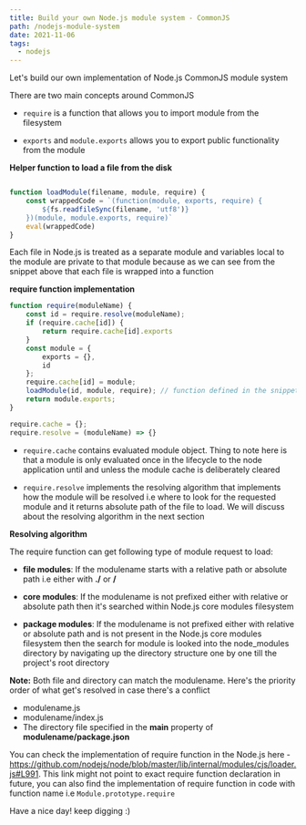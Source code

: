 ```yaml
---
title: Build your own Node.js module system - CommonJS
path: /nodejs-module-system
date: 2021-11-06
tags:
  - nodejs
---
```


Let's build our own implementation of Node.js CommonJS module system

There are two main concepts around CommonJS

- `require` is a function that allows you to import module from the filesystem

- `exports` and `module.exports` allows you to export public functionality from the module

__Helper function to load a file from the disk__

```js

function loadModule(filename, module, require) {
    const wrappedCode = `(function(module, exports, require) {
        ${fs.readfileSync(filename, 'utf8')}
    })(module, module.exports, require)`
    eval(wrappedCode)
}

```

<Info>Each file in Node.js is treated as a separate module and variables local to the module are private to that module because as we can see from the snippet above that each file is wrapped into a function</Info>

__require function implementation__

```js
function require(moduleName) {
    const id = require.resolve(moduleName);
    if (require.cache[id]) {
        return require.cache[id].exports
    }
    const module = {
        exports = {},
        id
    };
    require.cache[id] = module;
    loadModule(id, module, require); // function defined in the snippet above
    return module.exports;
}

require.cache = {};
require.resolve = (moduleName) => {}

```

- `require.cache` contains evaluated module object. Thing to note here is that a module is only evaluated once in the lifecycle to the node application until and unless the module cache is deliberately cleared

- `require.resolve` implements the resolving algorithm that implements how the module will be resolved i.e where to look for the requested module and it returns absolute path of the file to load. We will discuss about the resolving algorithm in the next section

__Resolving algorithm__

The require function can get following type of module request to load:

- __file modules__: If the modulename starts with a relative path or absolute path i.e either with __./__ or __/__

- __core modules__: If the modulename is not prefixed either with relative or absolute path then it's searched within Node.js core modules filesystem

- __package modules__: If the modulename is not prefixed either with relative or absolute path and is not present in the Node.js core modules filesystem then the search for module is looked into the node_modules directory by navigating up the directory structure one by one till the project's root directory

__Note:__ Both file and directory can match the modulename. Here's the priority order of what get's resolved in case there's a conflict

- modulename.js
- modulename/index.js
- The directory file specified in the __main__ property of __modulename/package.json__

<Info>You can check the implementation of require function in the Node.js here - https://github.com/nodejs/node/blob/master/lib/internal/modules/cjs/loader.js#L991. This link might not point to exact require function declaration in future, you can also find the implementation of require function in code with function name i.e `Module.prototype.require`</Info>

Have a nice day! keep digging :)
